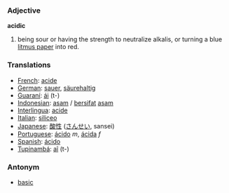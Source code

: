 === Adjective ===
'''acidic'''

# being sour or having the strength to neutralize alkalis, or turning a blue [[litmus paper]] into red. 

=== Translations ===
* [[French]]: [[acide]] 
* [[German]]: [[sauer]], [[säurehaltig]] 
* [[Guaraní]]: [[ái]] (t-)
* [[Indonesian]]: [[asam]] / [[sifat|bersifat]] [[asam]]
* [[Interlingua]]: [[acide]] 
* [[Italian]]: [[siliceo]] 
* [[Japanese]]: [[酸性]] ([[さんせい]], sansei)
* [[Portuguese]]: [[ácido]] ''m'', [[ácida]] ''f''
* [[Spanish]]: [[ácido]]
* [[Tupinambá]]: [[aî]] (t-)

=== Antonym ===
* [[basic]]